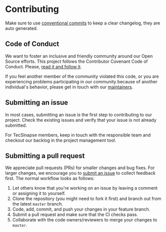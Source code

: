 
<Meta title="development/Contributing" />

# Contributing

Make sure to use [conventional commits](https://www.conventionalcommits.org/en/v1.0.0/) to keep a clear changelog, they are auto generated.

## Code of Conduct

We want to foster an inclusive and friendly community around our Open Source efforts.
This project follows the Contributor Covenant Code of Conduct. Please, [read it and follow it](https://github.com/tecsinapse/design-system/tree/master/CODE_OF_CONDUCT.md).

If you feel another member of the community violated this code, or you are experiencing problems participating in our community because of another individual's behavior,
please get in touch with our [maintainers](mailto:devmobile@tecsinapse.com.br).

## Submitting an issue

In most cases, submitting an issue is the first step to contributing to our project. Check the existing issues and verify that your issue is not already submitted.

For TecSinapse members, keep in touch with the responsible team and checkout our backlog in the project management tool.

## Submitting a pull request

We appreciate pull requests (PRs) for smaller changes and bug fixes. For larger changes, we encourage you to [submit an issue](https://github.com/tecsinapse/design-system/issues/new) to collect feedback first. The normal workflow looks as follows:

1. Let others know that you're working on an issue by leaving a comment or assigning it to yourself.
2. Clone the repository (you might need to fork it first) and branch out from the latest `master` branch.
3. Code, add, commit, and push your changes in your feature branch.
4. Submit a pull request and make sure that the CI checks pass.
5. Collaborate with the code owners/reviewers to merge your changes to `master`.

